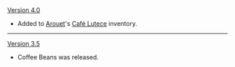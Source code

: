 {{Change History/Header}}
[[Version 4.0]]
* Added to [[Arouet]]'s [[Café Lutece]] inventory.
----
[[Version 3.5]]
* Coffee Beans was released.